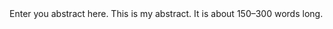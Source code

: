 % <!-- Enter your abstract here. -->

Enter you abstract here. This is my abstract. It is about 150--300 words long.
